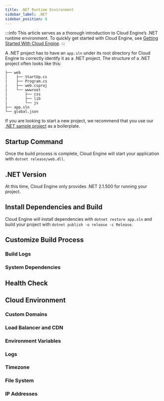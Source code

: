 ```yaml
---
title: .NET Runtime Environment
sidebar_label: .NET
sidebar_position: 8
---
```



:::info
This article serves as a thorough introduction to Cloud Engine’s .NET runtime environment. To quickly get started with Cloud Engine, see [Getting Started With Cloud Engine](/sdk/engine/deploy/getting-started).
:::

A .NET project has to have an `app.sln` under its root directory for Cloud Engine to correctly identify it as a .NET project. The structure of a .NET project often looks like this:

```
├── web
|    ├── StartUp.cs
|    ├── Program.cs
|    ├── web.csproj
|    └── wwwroot
|        ├── css
|        ├── lib
|        └── js
├── app.sln
└── global.json
```

If you are looking to start a new project, we recommend that you use our [.NET sample project](https://github.com/leancloud/dotnet-core-getting-started) as a boilerplate.

## Startup Command

Once the build process is complete, Cloud Engine will start your application with `dotnet release/web.dll`.

## .NET Version

At this time, Cloud Engine only provides .NET 2.1.500 for running your project.

## Install Dependencies and Build

Cloud Engine will install dependencies with `dotnet restore app.sln` and build your project with `dotnet publish -o release -c Release`.

## Customize Build Process

<BuildingScripts />

### Build Logs

<BuildingBuildLogs />

### System Dependencies

<BuildingSystemDependencies />

## Health Check

<CloudHealthCheck />

## Cloud Environment

### Custom Domains

<CloudCustomDomain />

### Load Balancer and CDN

<CloudLoadBalancer only="dotnet" />

### Environment Variables

<CloudEnvironments />

### Logs

<CloudLogs only="dotnet" />

### Timezone

<CloudTimezone />

### File System

<CloudFilesystem />

### IP Addresses

<CloudInternetAddress />
